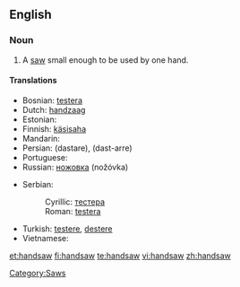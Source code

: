 ==English==

===Noun===
{{en-noun}}

# A [[saw]] small enough to be used by one hand.

====Translations====
{{trans-top|saw small enough to be used by one hand}}
* Bosnian: [[testera]] {{f}}
* Dutch: [[handzaag]]
* Estonian: {{t|et|käsisaag}}
* Finnish: [[käsisaha]]
* Mandarin: {{t|zh|手锯 |sc=Hani}}
* Persian: {{fa-Arab|[[دستره]]}} (dastare), {{fa-Arab|[[دست اره]]}} (dast-arre)
* Portuguese: {{t|pt|serrote}}
* Russian: [[ножовка]] (nožóvka) {{f}}
{{trans-mid}}
* Serbian:
*: Cyrillic: [[тестера]] {{f}}
*: Roman: [[testera]] {{f}}
* Turkish: [[testere]], [[destere]]
* Vietnamese: {{t|vi|Cưa tay}}
{{trans-bottom}}

[[Category:Saws]]

[[et:handsaw]]
[[fi:handsaw]]
[[te:handsaw]]
[[vi:handsaw]]
[[zh:handsaw]]